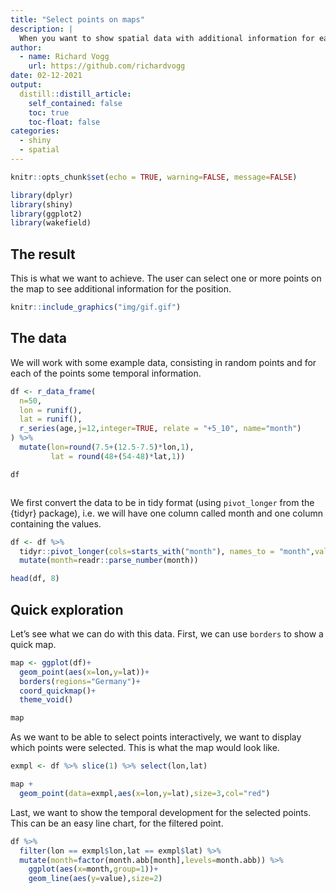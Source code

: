 ```yaml
---
title: "Select points on maps"
description: |
  When you want to show spatial data with additional information for each data point you can use shiny for interactive exploration.
author:
  - name: Richard Vogg
    url: https://github.com/richardvogg
date: 02-12-2021
output:
  distill::distill_article:
    self_contained: false
    toc: true
    toc-float: false
categories:
  - shiny
  - spatial
---
```



```r
knitr::opts_chunk$set(echo = TRUE, warning=FALSE, message=FALSE)

library(dplyr)
library(shiny)
library(ggplot2)
library(wakefield)
```

## The result

This is what we want to achieve. The user can select one or more points on the map to see additional information for the position.

```r
knitr::include_graphics("img/gif.gif")
```

## The data

We will work with some example data, consisting in random points and for each of the points some temporal information.

```r

df <- r_data_frame(
  n=50,
  lon = runif(), 
  lat = runif(), 
  r_series(age,j=12,integer=TRUE, relate = "+5_10", name="month")
) %>%
  mutate(lon=round(7.5+(12.5-7.5)*lon,1),
         lat = round(48+(54-48)*lat,1))

df



```

We first convert the data to be in tidy format (using `pivot_longer` from the {tidyr} package), i.e. we will have one column called month and one column containing the values.

```r
df <- df %>%
  tidyr::pivot_longer(cols=starts_with("month"), names_to = "month",values_to="value") %>%
  mutate(month=readr::parse_number(month))

head(df, 8)
```


## Quick exploration

Let's see what we can do with this data. First, we can use `borders` to show a quick map.

```r
map <- ggplot(df)+
  geom_point(aes(x=lon,y=lat))+
  borders(regions="Germany")+
  coord_quickmap()+
  theme_void()

map
```

As we want to be able to select points interactively, we want to display which points were selected. This is what the map would look like.

```r
exmpl <- df %>% slice(1) %>% select(lon,lat)

map + 
  geom_point(data=exmpl,aes(x=lon,y=lat),size=3,col="red")
```


Last, we want to show the temporal development for the selected points. This can be an easy line chart, for the filtered point.

```r
df %>%
  filter(lon == exmpl$lon,lat == exmpl$lat) %>%
  mutate(month=factor(month.abb[month],levels=month.abb)) %>%
    ggplot(aes(x=month,group=1))+
    geom_line(aes(y=value),size=2)
```

